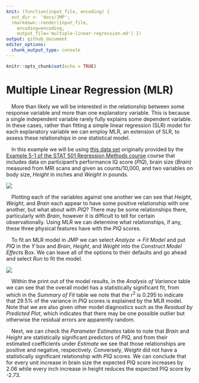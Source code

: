 ```yaml
---
knit: (function(input_file, encoding) {
  out_dir <- 'docs/JMP';
  rmarkdown::render(input_file,
    encoding=encoding,
    output_file='multiple-linear-regression.md') })
output: github_document
editor_options:
  chunk_output_type: console
---
```


```r
knitr::opts_chunk$set(echo = TRUE)
```

# Multiple Linear Regression (MLR)

&emsp;More than likely we will be interested in the relationship between some response variable and more than one explanatory variable.  This is because a single independent variable rarely fully explains some dependent variable.  In these cases, rather than fitting a simple linear regression (SLR) model for each explanatory variable we can employ MLR, an extension of SLR, to assess these relationships in one statistical model.

&emsp;In this example we will be using [this data set](https://github.com/tylerbg/DLC_stat_resources/tree/master/docs/JMP/dat/iqsize.jmp) originally provided by the [Example 5-1 of the STAT 501 Regression Methods course](https://online.stat.psu.edu/stat501/lesson/5/5.1) course that includes data on participant's performance IQ score (*PIQ*), brain size (*Brain*) measured from MRI scans and given as counts/10,000, and two variables on body size, *Height* in inches and *Weight* in pounds.

<center>
<img src="img/multiple-linear-regression/iqsize_scatterplot.png" style="display: block; margin: auto;" />
</center>

&emsp;Plotting each of the variables against one another we can see that *Height*, *Weight*, and *Brain* each appear to have some positive relationship with one another, but what about with *PIQ*?  There may be some relationships there, particularly with *Brain*, however it is difficult to tell for certain observationally.  Using MLR we can determine what relationships, if any, these three physical features have with the *PIQ* scores.

&emsp;To fit an MLR model in JMP we can select *Analyze* -> *Fit Model* and put *PIQ* in the *Y* box and *Brain*, *Height*, and *Weight* into the *Construct Model Effects* Box.  We can leave all of the options to their defaults and go ahead and select *Run* to fit the model.

<center>
<img src="img/multiple-linear-regression/iqsize_MLR.png" style="display: block; margin: auto;" />
</center>

&emsp;Within the print out of the model results, in the *Analysis of Variance* table we can see that the overall model has a statistically significant fit, from which in the *Summary of Fit* table we note that the r<sup>2</sup> is 0.295 to indicate that 29.5% of the variance in *PIQ* scores is explained by the MLR model.  Note that we are also given other model diagnostics such as the *Residual by Predicted Plot*, which indicates that there may be one possible outlier but otherwise the residual errors are apparently random.

&emsp;Next, we can check the *Parameter Estimates* table to note that *Brain* and *Height* are statistically significant predictors of *PIQ*, and from their estimated coefficients under *Estimate* we see that those relationships are positive and negative, respectively.  Conversely, *Weight* did not have a statistically significant relationship with *PIQ* scores.  We can conclude that for every unit increase in brain size the expected PIQ score increases by 2.06 while every inch increase in height reduces the expected PIQ score by -2.73.